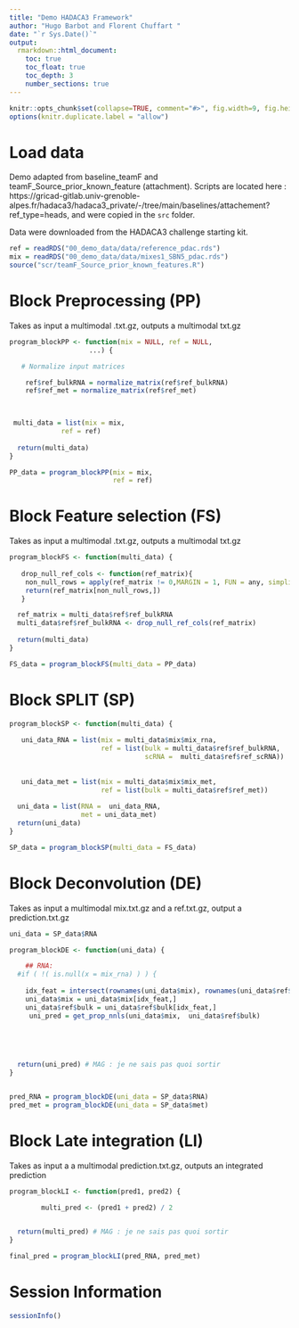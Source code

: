 ```yaml
---
title: "Demo HADACA3 Framework"
author: "Hugo Barbot and Florent Chuffart "
date: "`r Sys.Date()`"
output: 
  rmarkdown::html_document:
    toc: true
    toc_float: true
    toc_depth: 3
    number_sections: true
---
```


```r
knitr::opts_chunk$set(collapse=TRUE, comment="#>", fig.width=9, fig.height=6, eval=TRUE, echo=TRUE, results="verbatim")
options(knitr.duplicate.label = "allow")
```

# Load data

Demo adapted from baseline_teamF and teamF_Source_prior_known_feature (attachment). Scripts are located here : https://gricad-gitlab.univ-grenoble-alpes.fr/hadaca3/hadaca3_private/-/tree/main/baselines/attachement?ref_type=heads, and were copied in the `src` folder. 

Data were downloaded from the HADACA3 challenge starting kit. 

```r
ref = readRDS("00_demo_data/data/reference_pdac.rds")
mix = readRDS("00_demo_data/data/mixes1_SBN5_pdac.rds")
source("scr/teamF_Source_prior_known_features.R")
```

# Block Preprocessing (PP)

Takes as input a multimodal .txt.gz, outputs a multimodal txt.gz

```r
program_blockPP <- function(mix = NULL, ref = NULL, 
                    ...) {

   # Normalize input matrices

    ref$ref_bulkRNA = normalize_matrix(ref$ref_bulkRNA)
    ref$ref_met = normalize_matrix(ref$ref_met)


  
 multi_data = list(mix = mix,
             ref = ref)
  
  return(multi_data) 
}

PP_data = program_blockPP(mix = mix,
                          ref = ref)
```

# Block Feature selection (FS)

Takes as input a multimodal .txt.gz, outputs a multimodal txt.gz

```r

program_blockFS <- function(multi_data) {
   
   drop_null_ref_cols <- function(ref_matrix){
    non_null_rows = apply(ref_matrix != 0,MARGIN = 1, FUN = any, simplify = TRUE)
    return(ref_matrix[non_null_rows,])
   }

  ref_matrix = multi_data$ref$ref_bulkRNA
  multi_data$ref$ref_bulkRNA <- drop_null_ref_cols(ref_matrix)
  
  return(multi_data) 
}

FS_data = program_blockFS(multi_data = PP_data)
```

# Block SPLIT (SP)

```r

program_blockSP <- function(multi_data) {
   
   uni_data_RNA = list(mix = multi_data$mix$mix_rna,
                       ref = list(bulk = multi_data$ref$ref_bulkRNA,
                                  scRNA =  multi_data$ref$ref_scRNA))
   
      
   uni_data_met = list(mix = multi_data$mix$mix_met,
                       ref = list(bulk = multi_data$ref$ref_met))
   
  uni_data = list(RNA =  uni_data_RNA,
                  met = uni_data_met)
  return(uni_data) 
}

SP_data = program_blockSP(multi_data = FS_data)
```


# Block Deconvolution (DE)

Takes as input a multimodal mix.txt.gz and a ref.txt.gz, output a prediction.txt.gz


```r
uni_data = SP_data$RNA

program_blockDE <- function(uni_data) {

    ## RNA:
  #if ( !( is.null(x = mix_rna) ) ) {
    
    idx_feat = intersect(rownames(uni_data$mix), rownames(uni_data$ref$bulk))
    uni_data$mix = uni_data$mix[idx_feat,]
    uni_data$ref$bulk = uni_data$ref$bulk[idx_feat,]
     uni_pred = get_prop_nnls(uni_data$mix,  uni_data$ref$bulk)
     

  

  
  return(uni_pred) # MAG : je ne sais pas quoi sortir 
}


pred_RNA = program_blockDE(uni_data = SP_data$RNA)
pred_met = program_blockDE(uni_data = SP_data$met)
```

# Block Late integration (LI)



Takes as input a a multimodal prediction.txt.gz, outputs an integrated prediction


```r
program_blockLI <- function(pred1, pred2) { 

        multi_pred <- (pred1 + pred2) / 2

  
  return(multi_pred) # MAG : je ne sais pas quoi sortir 
}

final_pred = program_blockLI(pred_RNA, pred_met)
```

# Session Information

```r
sessionInfo()
```
